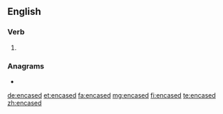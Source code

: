 ==English==

===Verb===
{{head|en|verb form}}

# {{en-past of|encase}}

===Anagrams===
* {{l|en|decanes}}

[[de:encased]]
[[et:encased]]
[[fa:encased]]
[[mg:encased]]
[[fi:encased]]
[[te:encased]]
[[zh:encased]]